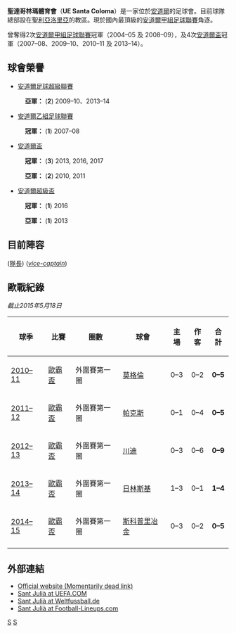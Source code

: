 {{noteta
|G1=uefa
}}
{{Infobox football club
| clubname   = UE聖達哥林瑪
| fullname   = UE Santa Coloma
| image      = 
| fullname   = Unió Esportiva Santa Coloma
| nickname   = UE<br>''Esquirols'' (Squirrels)
| founded    = {{Start date and age|1986}}
| ground     = 安道爾足協體育場館
| capacity   = 
| chairman   = Juan Antonio Antón Álvarez
| manager    = Emiliano González Arqués
| league     = [[安道爾甲組足球聯賽|安道爾甲組足球聯賽]]
| season     = 2021–22
| position   = 安道爾甲，第 2 位
| pattern_la1=|pattern_b1=_blackquarters23|pattern_so1=_hoops_black
| leftarm1=ffff00|body1=ffff00|rightarm1=ffff00|shorts1=000000|socks1=ffff00
| pattern_la2=|pattern_b2= _whitehoops|pattern_so2=_hoops_white
| leftarm2=B22222|body2=B22222|rightarm2=B22222|shorts2=B22200|socks2=B22222
}}

'''聖達哥林瑪體育會'''（'''UE Santa Coloma'''）是一家位於[[安道爾|安道爾]]的足球會。目前球隊總部設在[[聖利亞洛里亞|聖利亞洛里亞]]的教區。現於國內最頂級的[[安道爾甲組足球聯賽|安道爾甲組足球聯賽]]角逐。

曾奪得2次[[安道爾甲組足球聯賽|安道爾甲組足球聯賽]]冠軍（2004–05 及 2008–09），及4次[[安道爾盃|安道爾盃]]冠軍（2007–08、2009–10、2010–11 及 2013–14）。

== 球會榮譽 ==
* [[安道爾足球超級聯賽|安道爾足球超級聯賽]]
:{{Silver02}} '''亞軍：''' ('''2''') 2009–10、2013–14
* [[安道爾乙組足球聯賽|安道爾乙組足球聯賽]]
:{{Gold1}} '''冠軍：''' ('''1''') 2007–08
* [[安道爾盃|安道爾盃]]
:{{Gold1}} '''冠軍：''' ('''3''') 2013, 2016, 2017
:{{Silver02}} '''亞軍：''' ('''2''') 2010, 2011

*[[安道爾超級盃|安道爾超級盃]]
:{{Gold1}} '''冠軍：''' ('''1''') 2016
:{{Silver02}} '''亞軍：''' ('''1''') 2013

== 目前陣容 ==
{{updated|2015年3月5日}}

{{Fs start}}
{{Fs player|no=1|nat=AND|pos=GK|name=[[Ivan_Perianez_Meca|Ivan Perianez]]}}
{{Fs player|no=2|nat=AND|pos=DF|name=[[Jesús_Rubio|Jesús Rubio]]}}
{{Fs player|no=3|nat=AND|pos=DF|name=[[大衛文尼路|大衛文尼路]]}}
{{Fs player|no=4|nat=AND|pos=MF|name=[[Marc_Amat|Marc Amat]]}}
{{Fs player|no=5|nat=AND|pos=DF|name=[[亞歷山大·馬天尼斯|亞歷山大·馬天尼斯]]}}([[隊長|隊長]])
{{Fs player|no=6|nat=AND|pos=DF|name=[[Àlex_Roca_Villaño|Àlex Roca]]}}
{{Fs player|no=7|nat=AND|pos=DF|name=[[Albert_Ramírez|Albert Ramírez]]}}
{{Fs player|no=8|nat=AND|pos=MF|name=[[Josep_Ayala|Josep Ayala]]}}
{{Fs player|no=9|nat=AND|pos=FW|name=[[Boris_Antón_Codina|Antón Codina]]}}
{{Fs player|no=10|nat=AND|pos=FW|name=[[Joan_Salomó|Joan Salomó]]}}
{{Fs player|no=11|nat=AND|pos=FW|name=[[Josep_Vall|Josep Vall]]}}
{{Fs mid}}
{{Fs player|no=13|nat=NGA|pos=GK|name=[[Friday_Godswill|Friday Godswill]]}}
{{Fs player|no=14|nat=ESP|pos=FW|name=[[Víctor_Bernat_Cuadros|Víctor Bernat]]}}
{{Fs player|no=15|nat=AND|pos=DF|name=[[Walid_Bousenine|Walid Bousenine]]}}
{{Fs player|no=16|nat=AND|pos=MF|name=[[Enric_Triquell|Enric Triquell]]}}
{{Fs player|no=17|nat=AND|pos=FW|name=[[Albert_Riera_Contreras|Albert Riera]]}}
{{Fs player|no=18|nat=AND|pos=DF|name=[[Albert_Rodríguez_Sòria|Albert Rodríguez]]}}
{{Fs player|no=19|nat=AND|pos=MF|name=[[Aitor_Pereira_Rodríguez|Aitor Pereira]]}}
{{Fs player|no=20|nat=AND|pos=DF|name=[[Àlex_Blázquez|Àlex Blázquez]]}}
{{Fs player|no=22|nat=AND|pos=FW|name=[[Sergio_Crespo_Alonso|Sergio Crespo]]}}
{{Fs player|no=23|nat=AND|pos=DF|name=[[Jordi_Rubio|Jordi Rubio]]}}([[Captain_(association_football)|''vice-captain'']])
{{Fs player|no=25|nat=AND|pos=DF|name=[[Víctor_Rodríguez_Soria|Víctor Rodríguez]]}}
{{Fs end}}

== 歐戰紀錄 ==
''截止2015年5月18日''

{|class="wikitable sortable" 
! 球季
! 比賽
! 圈數
! 球會
! 主場
! 作客
! 合計
|-
| [[2010–11年歐霸盃|2010–11]]
|[[歐霸盃|歐霸盃]]
|外圍賽第一圈
| {{flagicon|MNE}} [[莫格倫足球會|莫格倫]]
| style="text-align:center;"| 0–3
| style="text-align:center;"| 0–2
| style="text-align:center;"| '''0–5'''
|-
| [[2011–12年歐霸盃|2011–12]]
|[[歐霸盃|歐霸盃]]
|外圍賽第一圈
| {{flagicon|HUN}} [[帕克斯足球俱樂部|帕克斯]]
| style="text-align:center;"| 0–1
| style="text-align:center;"| 0–4
| style="text-align:center;"| '''0–5'''
|-
| [[2012–13年歐霸盃|2012–13]]
|[[歐霸盃|歐霸盃]]
|外圍賽第一圈
| {{flagicon|NED}} [[川迪足球會|川迪]]
| style="text-align:center;"| 0–3
| style="text-align:center;"| 0–6
| style="text-align:center;"| '''0–9'''
|-
| [[2013–14年歐霸盃|2013–14]]
|[[歐霸盃|歐霸盃]]
|外圍賽第一圈
| {{flagicon|Bosnia and Herzegovina}} [[日林斯基足球俱樂部|日林斯基]]
| style="text-align:center;"| 1–3
| style="text-align:center;"| 0–1
| style="text-align:center;"| '''1–4'''
|-
| [[2014–15年歐霸盃|2014–15]]
|[[歐霸盃|歐霸盃]]
|外圍賽第一圈
| {{flagicon|Macedonia}} [[斯科普里冶金足球俱樂部|斯科普里冶金]]
| style="text-align:center;"| 0–3
| style="text-align:center;"| 0–2
| style="text-align:center;"| '''0–5'''
|-
|}

== 外部連結 ==
*[https://web.archive.org/web/20050907023651/http://www.uesantjulia.com/ Official website (Momentarily dead link)]
*[http://www.uefa.com/footballeurope/club=63399/domestic.html/ Sant Julià at UEFA.COM] {{Wayback|url=http://www.uefa.com/footballeurope/club=63399/domestic.html/ |date=20090905032615 }}
*[http://www.weltfussball.de/teams.php?m_id=1471/ Sant Julià at Weltfussball.de] {{Webarchive|url=https://archive.is/20121209020929/http://www.weltfussball.de/teams.php?m_id=1471/ |date=2012-12-09 }}
*[http://www.football-lineups.com/team/UE_Sant_Julia/ Sant Julià at Football-Lineups.com] {{Wayback|url=http://www.football-lineups.com/team/UE_Sant_Julia/ |date=20150924052256 }}
{{安道爾甲組足球聯賽}}

[[Category:安道爾足球會|S]]
[[Category:1986年建立的足球俱樂部|S]]